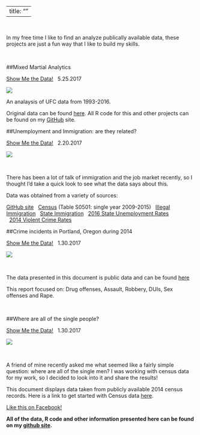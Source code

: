 
---
title: ""
---
&nbsp;
&nbsp;
&nbsp;

In my free time I like to find an analyze publically available data, these projects are just a fun way that I like to build my skills. 

&nbsp;
&nbsp;



##Mixed Martial Analytics

[Show Me the Data!](https://reallifedata.github.io/MMA/)
&nbsp;
5.25.2017
&nbsp;

[![](C:\\Users\\owner\\Desktop\\Website\\image3.PNG)](https://reallifedata.github.io/MMA/)

An analaysis of UFC data from 1993-2016. 

Original data can be found [here](https://www.reddit.com/r/datasets/comments/47a7wh/ufc_fights_and_fighter_data/). All R code for this and other projects can be found on my [GitHub](https://github.com/RealLifeData) site. 


##Unemployment and Immigration: are they related?

[Show Me the Data!](https://reallifedata.github.io/PopulationData/index.html)
&nbsp;
2.20.2017
&nbsp;

[![](C:\\Users\\owner\\Desktop\\Website\\Population.PNG)](https://reallifedata.github.io/PopulationData/) 

&nbsp;

There has been a lot of talk of immigration and the job market recently, so I thought I'd take a quick look to see what the data says about this. 

Data was obtained from a variety of sources:

[GitHub site](https://github.com/RealLifeData)
&nbsp;
[Census](https://factfinder.census.gov/faces/nav/jsf/pages/index.xhtml) (Table S0501: single year 2009-2015)
&nbsp;
[Illegal Immigration](http://immigration.procon.org/view.resource.php?resourceID=000844)
&nbsp;
[State Immigration](http://www.census.gov/data/datasets/2016/demo/popest/nation-total.html)
&nbsp;
[2016 State Unemployment Rates](https://www.bls.gov/web/laus/laumstrk.htm)  
&nbsp;
[2014 Violent Crime Rates](http://www.worldatlas.com/articles/the-most-dangerous-states-in-the-u-s.html)

##Crime incidents in Portland, Oregon during 2014

[Show Me the Data!](https://reallifedata.github.io/Portland_Crime_2014/)
&nbsp;
1.30.2017
&nbsp;

[![](C:\\Users\\owner\\Desktop\\Website\\Crime.png)](https://reallifedata.github.io/Portland_Crime_2014/) 

&nbsp;

The data presented in this document is public data and can be found [here](http://www.civicapps.org/datasets/crime-incidents-2014)

This report focused on: Drug offenses, Assault, Robbery, DUIs, Sex offenses and Rape.

&nbsp;

##Where are all of the single people?

[Show Me the Data!](https://reallifedata.github.io/Single_People/)
&nbsp;
1.30.2017
&nbsp;


[![](C:\\Users\\owner\\Desktop\\Website\\Single.png)](https://reallifedata.github.io/Single_People/) 


&nbsp;

A friend of mine recently asked me what seemed like a fairly simple question: where are all of the single men?  I was working with census data for my work, so I decided to look into it and share the results! 

This document displays data taken from publicly available 2014 census records. Here is a link to get started with Census data [here](https://www.factfinder.census.gov/faces/nav/jsf/pages/download_center.xhtml).




[Like this on Facebook!](https://www.facebook.com/RLData/)


**All of the data, R code and other information presented here can be found on my [github site](https://github.com/RealLifeData).** 
